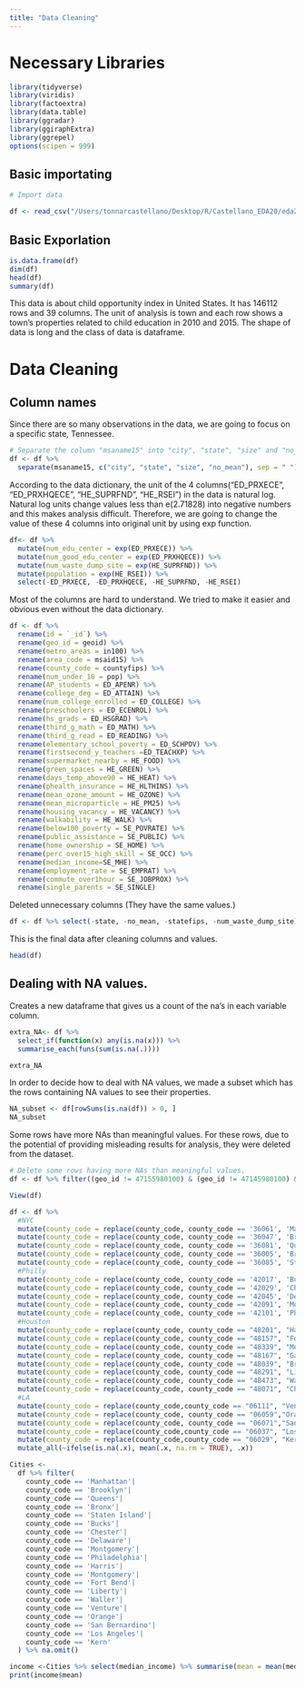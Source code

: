 ```yaml
---
title: "Data Cleaning"
---
```


# Necessary Libraries
```r
library(tidyverse)
library(viridis)
library(factoextra)
library(data.table)
library(ggradar)
library(ggiraphExtra)
library(ggrepel)
options(scipen = 999)
```

## Basic importating
```r
# Import data

df <- read_csv("/Users/tonnarcastellano/Desktop/R/Castellano_EDA20/eda20-team5-project/data.csv")

```

## Basic Exporlation
```r
is.data.frame(df)
dim(df)
head(df)
summary(df)
```

This data is about child opportunity index in United States. It has 146112 rows and 39 columns. The unit of analysis is town and each row shows a town's properties related to child education in 2010 and 2015. The shape of data is long and the class of data is dataframe.

# Data Cleaning

## Column names

Since there are so many observations in the data, we are going to focus on a specific state, Tennessee.

```r
# Separate the column "msaname15" into "city", "state", "size" and "no_mean"
df <- df %>% 
  separate(msaname15, c("city", "state", "size", "no_mean"), sep = " ")
```

According to the data dictionary, the unit of the 4 columns("ED_PRXECE", "ED_PRXHQECE", "HE_SUPRFND", "HE_RSEI") in the data is natural log. Natural log units change values less than e(2.71828) into negative numbers and this makes analysis difficult. Therefore, we are going to change the value of these 4 columns into original unit by using exp function.

```r
df<- df %>% 
  mutate(num_edu_center = exp(ED_PRXECE)) %>%
  mutate(num_good_edu_center = exp(ED_PRXHQECE)) %>%
  mutate(num_waste_dump_site = exp(HE_SUPRFND)) %>%
  mutate(population = exp(HE_RSEI)) %>%
  select(-ED_PRXECE, -ED_PRXHQECE, -HE_SUPRFND, -HE_RSEI)
```

Most of the columns are hard to understand. We tried to make it easier and obvious even without the data dictionary.

```r
df <- df %>% 
  rename(id = `_id`) %>% 
  rename(geo_id = geoid) %>% 
  rename(metro_areas = in100) %>%
  rename(area_code = msaid15) %>% 
  rename(county_code = countyfips) %>%
  rename(num_under_18 = pop) %>% 
  rename(AP_students = ED_APENR) %>%
  rename(college_deg = ED_ATTAIN) %>%
  rename(num_college_enrolled = ED_COLLEGE) %>%
  rename(preschoolers = ED_ECENROL) %>%
  rename(hs_grads = ED_HSGRAD) %>%
  rename(third_g_math = ED_MATH) %>%
  rename(third_g_read = ED_READING) %>%
  rename(elementary_school_poverty = ED_SCHPOV) %>% 
  rename(firstsecond_y_teachers =ED_TEACHXP) %>% 
  rename(supermarket_nearby = HE_FOOD) %>% 
  rename(green_spaces = HE_GREEN) %>%
  rename(days_temp_above90 = HE_HEAT) %>%
  rename(phealth_insurance = HE_HLTHINS) %>%
  rename(mean_ozone_amount = HE_OZONE) %>%
  rename(mean_microparticle = HE_PM25) %>%
  rename(housing_vacancy = HE_VACANCY) %>%
  rename(walkability = HE_WALK) %>% 
  rename(below100_poverty = SE_POVRATE) %>%
  rename(public_assistance = SE_PUBLIC) %>%
  rename(home_ownership = SE_HOME) %>%
  rename(perc_over15_high_skill = SE_OCC) %>%
  rename(median_income=SE_MHE) %>%
  rename(employment_rate = SE_EMPRAT) %>%
  rename(commute_over1hour = SE_JOBPROX) %>%
  rename(single_parents = SE_SINGLE)
```

Deleted unnecessary columns (They have the same values.)

```r
df <- df %>% select(-state, -no_mean, -statefips, -num_waste_dump_site)
```

This is the final data after cleaning columns and values.

```r
head(df)
```

## Dealing with NA values.

Creates a new dataframe that gives us a count of the na's in each variable column.

```r
extra_NA<- df %>% 
  select_if(function(x) any(is.na(x))) %>% 
  summarise_each(funs(sum(is.na(.))))

extra_NA
```

In order to decide how to deal with NA values, we made a subset which has the rows containing NA values to see their properties.

```r
NA_subset <- df[rowSums(is.na(df)) > 0, ]
NA_subset
```

Some rows have more NAs than meaningful values. For these rows, due to the potential of providing misleading results for analysis, they were deleted from the dataset. 

```r
# Delete some rows having more NAs than meaningful values.
df <- df %>% filter((geo_id != 47155980100) & (geo_id != 47145980100) & (geo_id != 47031980100) & (geo_id != 47029980100) & (geo_id != 47009980200) & (geo_id != 47009980100) & (geo_id != 47001980100) & (geo_id != 47037980100) & (geo_id != 47037980200) & (geo_id != 47037013000))
```

```r
View(df)
```


```r
df <- df %>%
  #NYC
  mutate(county_code = replace(county_code, county_code == '36061', 'Manhattan')) %>% 
  mutate(county_code = replace(county_code, county_code == '36047', 'Brooklyn')) %>%
  mutate(county_code = replace(county_code, county_code == '36081', 'Queens')) %>%
  mutate(county_code = replace(county_code, county_code == '36005', 'Bronx')) %>%
  mutate(county_code = replace(county_code, county_code == '36085', 'Staten Island'))%>%
  #Philly
  mutate(county_code = replace(county_code, county_code == '42017', 'Bucks')) %>%
  mutate(county_code = replace(county_code, county_code == '42029', 'Chester')) %>%
  mutate(county_code = replace(county_code, county_code == '42045', 'Delaware')) %>%
  mutate(county_code = replace(county_code, county_code == '42091', 'Montgomery')) %>%
  mutate(county_code = replace(county_code, county_code == '42101', 'Philadelphia')) %>% 
  #Houston
  mutate(county_code = replace(county_code, county_code == "48201", "Harris")) %>%
  mutate(county_code = replace(county_code, county_code == "48157", "Fort Bend")) %>%
  mutate(county_code = replace(county_code, county_code == "48339", "Montgomery")) %>%
  mutate(county_code = replace(county_code, county_code == "48167", "Galveston")) %>%
  mutate(county_code = replace(county_code, county_code == "48039", "Brazoria")) %>% 
  mutate(county_code = replace(county_code, county_code == "48291", "Liberty")) %>% 
  mutate(county_code = replace(county_code, county_code == "48473", "Waller")) %>%
  mutate(county_code = replace(county_code, county_code == "48071", "Chambers"))%>%
  #LA
  mutate(county_code = replace(county_code,county_code == "06111", "Ventura")) %>%
  mutate(county_code = replace(county_code, county_code == "06059","Orange"))%>%
  mutate(county_code = replace(county_code, county_code == "06071","San Bernardino"))%>%
  mutate(county_code = replace(county_code,county_code == "06037", "Los Angeles"))%>%
  mutate(county_code = replace(county_code,county_code == "06029", "Kern"))%>%
  mutate_all(~ifelse(is.na(.x), mean(.x, na.rm = TRUE), .x))
```


```r
Cities <-
  df %>% filter(
    county_code == 'Manhattan'|
    county_code == 'Brooklyn'|
    county_code == 'Queens'|
    county_code == 'Bronx'|
    county_code == 'Staten Island'|
    county_code == 'Bucks'|
    county_code == 'Chester'|
    county_code == 'Delaware'|
    county_code == 'Montgomery'|
    county_code == 'Philadelphia'|
    county_code == 'Harris'|
    county_code == 'Montgomery'|
    county_code == 'Fort Bend'|
    county_code == 'Liberty'|
    county_code == 'Waller'|
    county_code == 'Venture'|
    county_code == 'Orange'|
    county_code == 'San Bernardino'|
    county_code == 'Los Angeles'|
    county_code == 'Kern'
  ) %>% na.omit()

income <-Cities %>% select(median_income) %>% summarise(mean = mean(median_income))
print(income$mean)

```